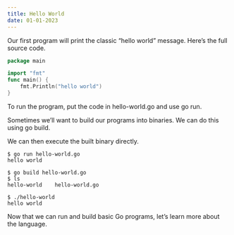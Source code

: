 ```yaml
---
title: Hello World
date: 01-01-2023
---
```


Our first program will print the classic “hello world” message. Here’s the full source code.

```go
package main

import "fmt"
func main() {
    fmt.Println("hello world")
}
```
To run the program, put the code in hello-world.go and use go run.

Sometimes we’ll want to build our programs into binaries. We can do this using go build.

We can then execute the built binary directly.

```
$ go run hello-world.go
hello world

$ go build hello-world.go
$ ls
hello-world    hello-world.go

$ ./hello-world
hello world
```

Now that we can run and build basic Go programs, let’s learn more about the language.



